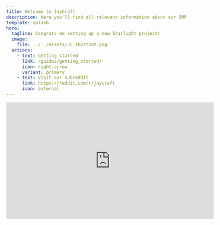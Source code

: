 ```yaml
---
title: Welcome to JayCraft
description: Here you'll find all relevant information about our SMP
template: splash
hero:
  tagline: Congrats on setting up a new Starlight project!
  image:
    file: ../../assets/JC_shortcut.png
  actions:
    - text: Getting started
      link: /guides/getting_started/
      icon: right-arrow
      variant: primary
    - text: Visit our subreddit
      link: https://reddit.com/r/jaycraft
      icon: external
---
```



<div style={{ display: "flex", justifyContent: "center" }}>
  <iframe
    style={{ minHeight: "315px" }}
    width="560"
    height="315"
    src="https://www.youtube.com/embed/QfkXEg0UAGY"
    title="YouTube video player"
    frameborder="0"
    allow="accelerometer; autoplay; clipboard-write; encrypted-media; gyroscope; picture-in-picture; web-share"
    allowfullscreen
  ></iframe>
</div>
